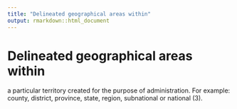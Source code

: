 ```yaml
---
title: "Delineated geographical areas within"
output: rmarkdown::html_document
---
```


# Delineated geographical areas within

a particular territory created for the  purpose of  administration. For  example:  county, district, province, state, region,  subnational or national (3).
